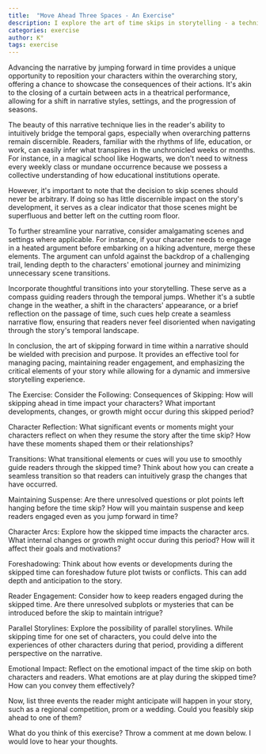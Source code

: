 ```yaml
---
title:  "Move Ahead Three Spaces - An Exercise"
description: I explore the art of time skips in storytelling - a technique that, when used strategically, can enhance narrative flow and highlight character development. Like a theatrical intermission, these temporal jumps allow readers to intuitively fill in gaps while focusing on crucial story moments. I emphasize the importance of purposeful skips, thoughtful transitions, and scene consolidation to maintain narrative momentum. Through various prompts, I examine how skipping forward can impact character arcs, maintain suspense, and create emotional resonance, while avoiding unnecessary scene transitions that might bog down the story.
categories: exercise
author: K°
tags: exercise
---
```


Advancing the narrative by jumping forward in time provides a unique opportunity to reposition your characters within the overarching story, offering a chance to showcase the consequences of their actions. It's akin to the closing of a curtain between acts in a theatrical performance, allowing for a shift in narrative styles, settings, and the progression of seasons.

The beauty of this narrative technique lies in the reader's ability to intuitively bridge the temporal gaps, especially when overarching patterns remain discernible. Readers, familiar with the rhythms of life, education, or work, can easily infer what transpires in the unchronicled weeks or months. For instance, in a magical school like Hogwarts, we don't need to witness every weekly class or mundane occurrence because we possess a collective understanding of how educational institutions operate.

However, it's important to note that the decision to skip scenes should never be arbitrary. If doing so has little discernible impact on the story's development, it serves as a clear indicator that those scenes might be superfluous and better left on the cutting room floor.

To further streamline your narrative, consider amalgamating scenes and settings where applicable. For instance, if your character needs to engage in a heated argument before embarking on a hiking adventure, merge these elements. The argument can unfold against the backdrop of a challenging trail, lending depth to the characters' emotional journey and minimizing unnecessary scene transitions.

Incorporate thoughtful transitions into your storytelling. These serve as a compass guiding readers through the temporal jumps. Whether it's a subtle change in the weather, a shift in the characters' appearance, or a brief reflection on the passage of time, such cues help create a seamless narrative flow, ensuring that readers never feel disoriented when navigating through the story's temporal landscape.

In conclusion, the art of skipping forward in time within a narrative should be wielded with precision and purpose. It provides an effective tool for managing pacing, maintaining reader engagement, and emphasizing the critical elements of your story while allowing for a dynamic and immersive storytelling experience.

The Exercise:
Consider the Following:
Consequences of Skipping: How will skipping ahead in time impact your characters? What important developments, changes, or growth might occur during this skipped period?

Character Reflection: What significant events or moments might your characters reflect on when they resume the story after the time skip? How have these moments shaped them or their relationships?

Transitions: What transitional elements or cues will you use to smoothly guide readers through the skipped time? Think about how you can create a seamless transition so that readers can intuitively grasp the changes that have occurred.

Maintaining Suspense: Are there unresolved questions or plot points left hanging before the time skip? How will you maintain suspense and keep readers engaged even as you jump forward in time?

Character Arcs: Explore how the skipped time impacts the character arcs. What internal changes or growth might occur during this period? How will it affect their goals and motivations?

Foreshadowing: Think about how events or developments during the skipped time can foreshadow future plot twists or conflicts. This can add depth and anticipation to the story.

Reader Engagement: Consider how to keep readers engaged during the skipped time. Are there unresolved subplots or mysteries that can be introduced before the skip to maintain intrigue?

Parallel Storylines: Explore the possibility of parallel storylines. While skipping time for one set of characters, you could delve into the experiences of other characters during that period, providing a different perspective on the narrative.

Emotional Impact: Reflect on the emotional impact of the time skip on both characters and readers. What emotions are at play during the skipped time? How can you convey them effectively?

Now, list three events the reader might anticipate will happen in your story, such as a regional competition, prom or a wedding. Could you feasibly skip ahead to one of them?

What do you think of this exercise? Throw a comment at me down below. I would love to hear your thoughts.
